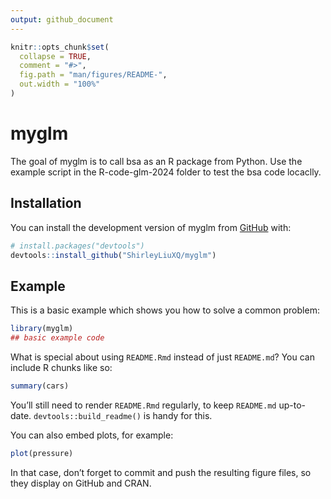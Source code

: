 ```yaml
---
output: github_document
---
```


<!-- README.md is generated from README.Rmd. Please edit that file -->

```r
knitr::opts_chunk$set(
  collapse = TRUE,
  comment = "#>",
  fig.path = "man/figures/README-",
  out.width = "100%"
)
```

# myglm

<!-- badges: start -->
<!-- badges: end -->

The goal of myglm is to call bsa as an R package from Python. Use the example script in the R-code-glm-2024 folder to test the bsa code locaclly.

## Installation

You can install the development version of myglm from [GitHub](https://github.com/) with:

``` r
# install.packages("devtools")
devtools::install_github("ShirleyLiuXQ/myglm")
```

## Example

This is a basic example which shows you how to solve a common problem:

```r
library(myglm)
## basic example code
```

What is special about using `README.Rmd` instead of just `README.md`? You can include R chunks like so:

```r
summary(cars)
```

You'll still need to render `README.Rmd` regularly, to keep `README.md` up-to-date. `devtools::build_readme()` is handy for this.

You can also embed plots, for example:

```r
plot(pressure)
```

In that case, don't forget to commit and push the resulting figure files, so they display on GitHub and CRAN.
